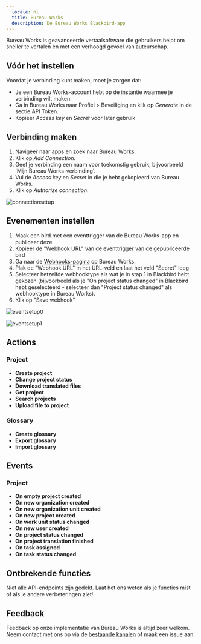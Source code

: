 ```yaml
---
  locale: nl
  title: Bureau Works
  description: De Bureau Works Blackbird-app
---
```


<LinkCard title="View on Github" target="_blank" href="https://github.com/bb-io/BureauWorks" icon="github" />

Bureau Works is geavanceerde vertaalsoftware die gebruikers helpt om sneller te vertalen en met een verhoogd gevoel van auteurschap.

## Vóór het instellen

Voordat je verbinding kunt maken, moet je zorgen dat:

- Je een Bureau Works-account hebt op de instantie waarmee je verbinding wilt maken.
- Ga in Bureau Works naar Profiel > Beveiliging en klik op _Generate_ in de sectie API Token.
- Kopieer _Access key_ en _Secret_ voor later gebruik

## Verbinding maken

1. Navigeer naar apps en zoek naar Bureau Works.
2. Klik op _Add Connection_.
3. Geef je verbinding een naam voor toekomstig gebruik, bijvoorbeeld 'Mijn Bureau Works-verbinding'.
4. Vul de _Access key_ en _Secret_ in die je hebt gekopieerd van Bureau Works.
5. Klik op _Authorize connection_.

![connectionsetup](https://raw.githubusercontent.com/bb-io/BureauWorks/main/image/README/connectionsetup.png)

## Evenementen instellen

1. Maak een bird met een eventtrigger van de Bureau Works-app en publiceer deze
2. Kopieer de "Webhook URL" van de eventtrigger van de gepubliceerde bird
3. Ga naar de [Webhooks-pagina](https://app.bwx.io/settings/account-settings/webhooks) op Bureau Works.
4. Plak de "Webhook URL" in het URL-veld en laat het veld "Secret" leeg
5. Selecteer hetzelfde webhooktype als wat je in stap 1 in Blackbird hebt gekozen (bijvoorbeeld als je "On project status changed" in Blackbird hebt geselecteerd - selecteer dan "Project status changed" als webhooktype in Bureau Works).
6. Klik op "Save webhook"

![eventsetup0](https://raw.githubusercontent.com/bb-io/BureauWorks/main/image/README/eventsetup0.png)

![eventsetup1](https://raw.githubusercontent.com/bb-io/BureauWorks/main/image/README/eventsetup1.png)

## Actions

### Project

- **Create project**
- **Change project status**
- **Download translated files**
- **Get project**
- **Search projects**
- **Upload file to project**

### Glossary

- **Create glossary**
- **Export glossary**
- **Import glossary**

## Events

### Project

- **On empty project created**
- **On new organization created**
- **On new organization unit created**
- **On new project created**
- **On work unit status changed**
- **On new user created**
- **On project status changed**
- **On project translation finished**
- **On task assigned**
- **On task status changed**

## Ontbrekende functies

Niet alle API-endpoints zijn gedekt. Laat het ons weten als je functies mist of als je andere verbeteringen ziet!

## Feedback

Feedback op onze implementatie van Bureau Works is altijd zeer welkom. Neem contact met ons op via de [bestaande kanalen](https://www.blackbird.io/) of maak een issue aan.